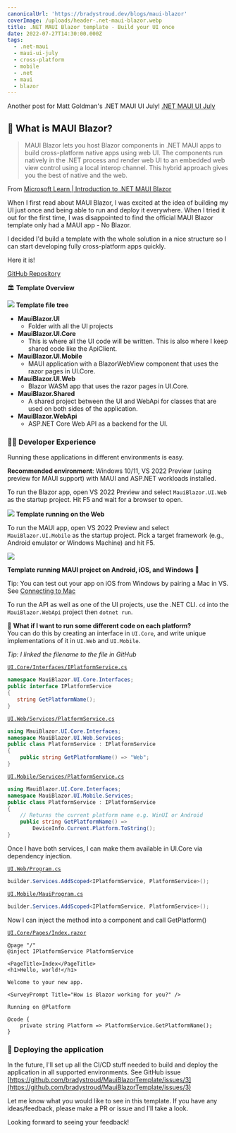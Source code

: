 ```yaml
---
canonicalUrl: 'https://bradystroud.dev/blogs/maui-blazor'
coverImage: /uploads/header-.net-maui-blazor.webp
title: .NET MAUI Blazor template - Build your UI once
date: 2022-07-27T14:30:00.000Z
tags:
  - .net-maui
  - maui-ui-july
  - cross-platform
  - mobile
  - .net
  - maui
  - blazor
---
```


Another post for Matt Goldman's .NET MAUI UI July! [.NET MAUI UI July](https://goforgoldman.com/2022/05/19/maui-ui-july.html)

## 🙋 **What is MAUI Blazor?**

> MAUI Blazor lets you host Blazor components in .NET MAUI apps to build cross-platform native apps using web UI. The components run natively in the .NET process and render web UI to an embedded web view control using a local interop channel. This hybrid approach gives you the best of native and the web.

From [Microsoft Learn | Introduction to .NET MAUI Blazor](https://docs.microsoft.com/en-us/shows/xamarinshow/introduction-to-net-maui-blazor--the-xamarin-show)

When I first read about MAUI Blazor, I was excited at the idea of building my UI just once and being able to run and deploy it everywhere. When I tried it out for the first time, I was disappointed to find the official MAUI Blazor template only had a MAUI app - No Blazor.

I decided I'd build a template with the whole solution in a nice structure so I can start developing fully cross-platform apps quickly.

Here it is!

[GitHub Repository](https://github.com/bradystroud/MauiBlazorTemplate)

🏛 **Template Overview**

![](/uploads/filetree.webp)
**Template file tree**

* **MauiBlazor.UI**
  * Folder with all the UI projects
* **MauiBlazor.UI.Core**
  * This is where all the UI code will be written. This is also where I keep shared code like the ApiClient.
* **MauiBlazor.UI.Mobile**
  * MAUI application with a BlazorWebView component that uses the razor pages in UI.Core.
* **MauiBlazor.UI.Web**
  * Blazor WASM app that uses the razor pages in UI.Core.
* **MauiBlazor.Shared**
  * A shared project between the UI and WebApi for classes that are used on both sides of the application.
* **MauiBlazor.WebApi**
  * ASP.NET Core Web API as a backend for the UI.

### 🧑‍💻 Developer Experience

Running these applications in different environments is easy.

**Recommended environment**: Windows 10/11, VS 2022 Preview (using preview for MAUI support) with MAUI and ASP.NET workloads installed.

To run the Blazor app, open VS 2022 Preview and select `MauiBlazor.UI.Web` as the startup project. Hit F5 and wait for a browser to open.

![](</uploads/Template running on the Web .webp>)
**Template running on the Web**

To run the MAUI app, open VS 2022 Preview and select `MauiBlazor.UI.Mobile` as the startup project. Pick a target framework (e.g., Android emulator or Windows Machine) and hit F5.

![](/uploads/cross-plat-screenshot.webp)

**Template running MAUI project on Android, iOS, and Windows 🤯**

Tip: You can test out your app on iOS from Windows by pairing a Mac in VS. See [Connecting to Mac](https://docs.microsoft.com/en-us/xamarin/ios/get-started/installation/windows/connecting-to-mac/)

To run the API as well as one of the UI projects, use the .NET CLI. `cd` into the `MauiBlazor.WebApi` project then `dotnet run`.

🤔 **What if I want to run some different code on each platform?**\
You can do this by creating an interface in `UI.Core`, and write unique implementations of it in `UI.Web` and `UI.Mobile`.

*Tip: I linked the filename to the file in GitHub*

[`UI.Core/Interfaces/IPlatformService.cs`](https://github.com/bradystroud/MauiBlazorTemplate/blob/main/src/MauiBlazor.UI/MauiBlazor.UI.Core/Interfaces/IPlatformService.cs)

```csharp
namespace MauiBlazor.UI.Core.Interfaces;
public interface IPlatformService
{
   string GetPlatformName();
}
```

[`UI.Web/Services/PlatformService.cs`](https://github.com/bradystroud/MauiBlazorTemplate/blob/main/src/MauiBlazor.UI/MauiBlazor.UI.Web/Services/PlatformService.cs)

```csharp
using MauiBlazor.UI.Core.Interfaces;
namespace MauiBlazor.UI.Web.Services;
public class PlatformService : IPlatformService
{
    public string GetPlatformName() => "Web";
}
```

[`UI.Mobile/Services/PlatformService.cs`](https://github.com/bradystroud/MauiBlazorTemplate/blob/main/src/MauiBlazor.UI/MauiBlazor.UI.Mobile/Services/PlatformService.cs)

```csharp
using MauiBlazor.UI.Core.Interfaces;
namespace MauiBlazor.UI.Mobile.Services;
public class PlatformService : IPlatformService
{
    // Returns the current platform name e.g. WinUI or Android
    public string GetPlatformName() =>
        DeviceInfo.Current.Platform.ToString();
}
```

Once I have both services, I can make them available in UI.Core via dependency injection.

[`UI.Web/Program.cs`](https://github.com/bradystroud/MauiBlazorTemplate/blob/main/src/MauiBlazor.UI/MauiBlazor.UI.Web/Program.cs)

```csharp
builder.Services.AddScoped<IPlatformService, PlatformService>();
```

[`UI.Mobile/MauiProgram.cs`](https://github.com/bradystroud/MauiBlazorTemplate/blob/main/src/MauiBlazor.UI/MauiBlazor.UI.Mobile/MauiProgram.cs)

```csharp
builder.Services.AddScoped<IPlatformService, PlatformService>();
```

Now I can inject the method into a component and call GetPlatform()

[`UI.Core/Pages/Index.razor`](https://github.com/bradystroud/MauiBlazorTemplate/blob/main/src/MauiBlazor.UI/MauiBlazor.UI.Core/Pages/Index.razor)

```razor
@page "/"
@inject IPlatformService PlatformService

<PageTitle>Index</PageTitle>
<h1>Hello, world!</h1>

Welcome to your new app.

<SurveyPrompt Title="How is Blazor working for you?" />

Running on @Platform

@code {
    private string Platform => PlatformService.GetPlatformName();
}
```

### 🚀 Deploying the application

In the future, I'll set up all the CI/CD stuff needed to build and deploy the application in all supported environments. See GitHub issue [https://github.com/bradystroud/MauiBlazorTemplate/issues/3](https://github.com/bradystroud/MauiBlazorTemplate/issues/3)

Let me know what you would like to see in this template. If you have any ideas/feedback, please make a PR or issue and I'll take a look.

Looking forward to seeing your feedback!
 